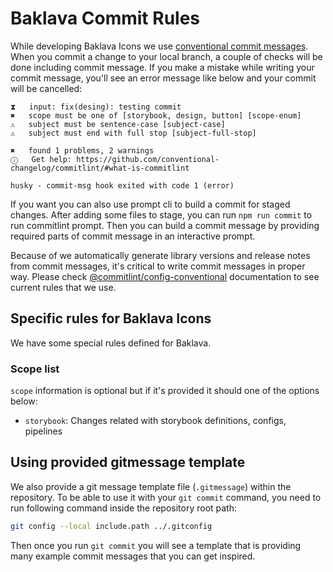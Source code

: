 
<Meta title="Documentation/Contributing Baklava Icons/Commit Rules" />

# Baklava Commit Rules

While developing Baklava Icons we use [conventional commit messages](https://www.conventionalcommits.org/en/v1.0.0/). When you commit a change to your local branch, a couple of checks will be done including commit message. If you make a mistake while writing your commit message, you'll see an error message like below and your commit will be cancelled:

```
⧗   input: fix(desing): testing commit
✖   scope must be one of [storybook, design, button] [scope-enum]
⚠   subject must be sentence-case [subject-case]
⚠   subject must end with full stop [subject-full-stop]

✖   found 1 problems, 2 warnings
ⓘ   Get help: https://github.com/conventional-changelog/commitlint/#what-is-commitlint

husky - commit-msg hook exited with code 1 (error)
```

If you want you can also use prompt cli to build a commit for staged changes. After adding some files to stage, you can run `npm run commit` to run commitlint prompt. Then you can build a commit message by providing required parts of commit message in an interactive prompt.

Because of we automatically generate library versions and release notes from commit messages, it's critical to write commit messages in proper way. Please check [@commitlint/config-conventional](https://github.com/conventional-changelog/commitlint/tree/master/%40commitlint/config-conventional#subject-full-stop) documentation to see current rules that we use.

## Specific rules for Baklava Icons

We have some special rules defined for Baklava.

### Scope list

`scope` information is optional but if it's provided it should one of the options below:

- `storybook`: Changes related with storybook definitions, configs, pipelines

## Using provided gitmessage template

We also provide a git message template file (`.gitmessage`) within the repository. To be able to use it with your `git commit` command, you need to run following command inside the repository root path:

```bash
git config --local include.path ../.gitconfig
```

Then once you run `git commit` you will see a template that is providing many example commit messages that you can get inspired.
